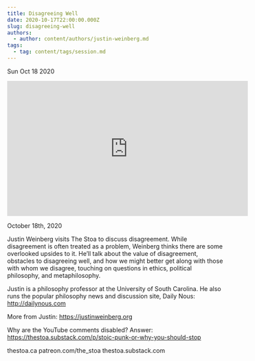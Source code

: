 ```yaml
---
title: Disagreeing Well
date: 2020-10-17T22:00:00.000Z
slug: disagreeing-well
authors:
  - author: content/authors/justin-weinberg.md
tags:
  - tag: content/tags/session.md
---
```






Sun Oct 18 2020

<iframe width="560" height="315" src="https://www.youtube.com/embed/mr3I2u17IaY" title="Disagreeing Well w/ Justin Weinberg" frameborder="0" allow="accelerometer; autoplay; clipboard-write; encrypted-media; gyroscope; picture-in-picture" allowfullscreen ></iframe>

October 18th, 2020

Justin Weinberg visits The Stoa to discuss disagreement. While disagreement is often treated as a problem, Weinberg thinks there are some overlooked upsides to it. He’ll talk about the value of disagreement, obstacles to disagreeing well, and how we might better get along with those with whom we disagree, touching on questions in ethics, political philosophy, and metaphilosophy.

Justin is a philosophy professor at the University of South Carolina. He also runs the popular philosophy news and discussion site, Daily Nous: http://dailynous.com

More from Justin: https://justinweinberg.org

Why are the YouTube comments disabled? Answer: https://thestoa.substack.com/p/stoic-punk-or-why-you-should-stop

thestoa.ca
patreon.com/the_stoa
thestoa.substack.com



